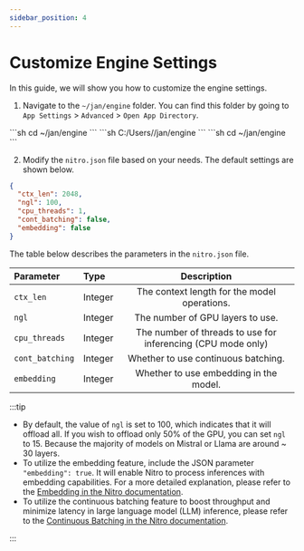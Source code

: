 ```yaml
---
sidebar_position: 4
---
```



# Customize Engine Settings

In this guide, we will show you how to customize the engine settings.

1. Navigate to the `~/jan/engine` folder. You can find this folder by going to `App Settings` > `Advanced` > `Open App Directory`.

<Tabs>
    <TabItem value="mac" label="MacOS" default>
        ```sh
        cd ~/jan/engine
        ```
    </TabItem>
    <TabItem value="windows" label="Windows" default>
        ```sh
        C:/Users/<your_user_name>/jan/engine
        ```
    </TabItem>
    <TabItem value="linux" label="Linux" default>
        ```sh
        cd ~/jan/engine
        ```
    </TabItem>
</Tabs>

2. Modify the `nitro.json` file based on your needs. The default settings are shown below.

```json title="~/jan/engines/nitro.json"
{
  "ctx_len": 2048,
  "ngl": 100,
  "cpu_threads": 1,
  "cont_batching": false,
  "embedding": false
}
```

The table below describes the parameters in the `nitro.json` file.

| Parameter | Type | Description |
| :---      | :--  |    :---:    |
| `ctx_len` | Integer | The context length for the model operations. |
| `ngl` | Integer | The number of GPU layers to use. |
| `cpu_threads` | Integer | The number of threads to use for inferencing (CPU mode only) |
| `cont_batching` | Integer | Whether to use continuous batching. |
| `embedding` | Integer | Whether to use embedding in the model. |

:::tip
 - By default, the value of `ngl` is set to 100, which indicates that it will offload all. If you wish to offload only 50% of the GPU, you can set `ngl` to 15. Because the majority of models on Mistral or Llama are around ~ 30 layers.
 - To utilize the embedding feature, include the JSON parameter `"embedding": true`. It will enable Nitro to process inferences with embedding capabilities. For a more detailed explanation, please refer to the [Embedding in the Nitro documentation](https://nitro.jan.ai/features/embed).
 - To utilize the continuous batching feature to boost throughput and minimize latency in large language model (LLM) inference, please refer to the [Continuous Batching in the Nitro documentation](https://nitro.jan.ai/features/cont-batch).

:::